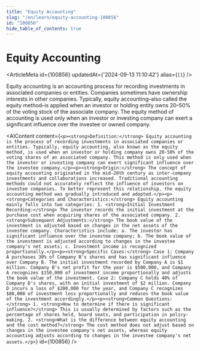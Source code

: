 ```yaml
---
title: "Equity Accounting"
slug: "/en/learn/equity-accounting-100856"
id: "100856"
hide_table_of_contents: true
---
```



# Equity Accounting

<ArticleMeta id={100856} updatedAt={'2024-09-13 11:10:42'} alias={`[]`} />
<div className='border-solid border-b border-t-0 my-4 border-[var(--ifm-color-gray-300)]' />

Equity accounting is an accounting process for recording investments in associated companies or entities. Companies sometimes have ownership interests in other companies. Typically, equity accounting–also called the equity method–is applied when an investor or holding entity owns 20–50% of the voting stock of the associate company. The equity method of accounting is used only when an investor or investing company can exert a significant influence over the investee or owned company.

<AIContent content={`<p><strong>Definition:</strong> Equity accounting is the process of recording investments in associated companies or entities. Typically, equity accounting, also known as the equity method, is used when an investor or holding company owns 20-50% of the voting shares of an associated company. This method is only used when the investor or investing company can exert significant influence over the investee company.</p><p><strong>Origin:</strong> The concept of equity accounting originated in the mid-20th century as inter-company investments and collaborations increased. Traditional accounting methods could not accurately reflect the influence of investors on investee companies. To better represent this relationship, the equity accounting method was gradually introduced and adopted.</p><p><strong>Categories and Characteristics:</strong> Equity accounting mainly falls into two categories: 1. <strong>Initial Investment Recording:</strong> The investor records the initial investment at the purchase cost when acquiring shares of the associated company. 2. <strong>Subsequent Adjustments:</strong> The book value of the investment is adjusted based on changes in the net assets of the investee company. Characteristics include: a. The investor has significant influence over the investee company; b. The book value of the investment is adjusted according to changes in the investee company's net assets; c. Investment income is recognized proportionally.</p><p><strong>Specific Cases:</strong> Case 1: Company A purchases 30% of Company B's shares and has significant influence over Company B. The initial investment recorded by Company A is $1 million. Company B's net profit for the year is $500,000, and Company A recognizes $150,000 of investment income proportionally and adjusts the book value of the investment. Case 2: Company C holds 40% of Company D's shares, with an initial investment of $2 million. Company D incurs a loss of $200,000 for the year, and Company C recognizes $80,000 of investment loss proportionally and reduces the book value of the investment accordingly.</p><p><strong>Common Questions:</strong> 1. <strong>How to determine if there is significant influence?</strong> This is usually determined by factors such as the percentage of shares held, board seats, and participation in policy-making. 2. <strong>What is the difference between equity accounting and the cost method?</strong> The cost method does not adjust based on changes in the investee company's net assets, whereas equity accounting adjusts according to changes in the investee company's net assets.</p>`} id={100856} />
